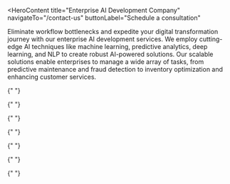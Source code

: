 <HeroContent
  title="Enterprise AI Development Company"
  navigateTo="/contact-us"
  buttonLabel="Schedule a consultation"
>
  Eliminate workflow bottlenecks and expedite your digital transformation
  journey with our enterprise AI development services. We employ cutting-edge AI
  techniques like machine learning, predictive analytics, deep learning, and NLP
  to create robust AI-powered solutions. Our scalable solutions enable
  enterprises to manage a wide array of tasks, from predictive maintenance and
  fraud detection to inventory optimization and enhancing customer services.
</HeroContent>

<ClientCompaniesComponent />
<CountUpAnimationContainer />
<MainContent mainPara="Enterprise AI Development Services We Offer" />

<section className="grid grid-cols-3 gap-7 w-full py-8">
  <section className="w-full col-span-1 cursor-pointer">
    <ServiceCard
      service={{
        id: "Strategic-AI-Consulting",
        image: "/servicesPage/strategic_ai_consulting.png",
        title: "Strategic AI Consulting",
        description:
          "Navigate the complexities of AI integration with our expert consultation. We don’t just develop AI solutions; we strategize their alignment with your enterprise goals, ensuring sustainable growth. Our approach emphasizes responsible AI practices and data governance, ensuring your AI implementations are ethical and compliant with relevant regulations.",
        urlPath: "strategic-ai-consulting",
      }}
    />
  </section>

{" "}

<section className="w-full col-span-1 cursor-pointer">
  <ServiceCard
    service={{
      id: "PoC-and-MVP-Development",
      image: "/servicesPage/poc_mvp_development.png",
      title: "PoC and MVP Development",
      description:
        "Our team of experts meticulously crafts Proof of Concepts to validate the feasibility of your AI solution’s concept, showcasing its potential through scaled-down versions. Moving forward, we design Minimum Viable Products that deliver essential functionalities, enabling real user validation, iterative enhancements and swift market entry.",
      urlPath: "poc-and-mvp-development",
    }}
  />
</section>

  <section className="w-full col-span-1 cursor-pointer">
    <ServiceCard
      service={{
        id: "Enterprise-AI-Solutions-Development",
        image: "/servicesPage/enterprise_ai_solutions_development.png",
        title: "Enterprise-grade AI Solutions Development",
        description:
          "Our experienced team collaborates closely with your enterprise to craft customized AI solutions, offering end-to-end development from ideation to deployment. We prioritize scalability, performance, and robust security, ensuring your AI systems meet your current needs and adapt well to future challenges.",
        urlPath: "enterprise-ai-solutions-development",
      }}
    />
  </section>
</section>

<section className="grid grid-cols-3 gap-7 w-full py-8">
  <section className="w-full col-span-1 cursor-pointer">
    <ServiceCard
      service={{
        id: "Custom-AI-Solutions-Development",
        image: "/servicesPage/custom_ai_solutions_development.png",
        title: "Custom AI Solutions Development",
        description:
          "We collaborate with you to create AI-powered web and mobile apps that precisely align with your unique business needs. From the user interface to the algorithm, we meticulously engineer every aspect of your solution to guarantee optimal performance. Committed to both security and ethical AI, our AI development approach prioritizes responsible innovation.",
        urlPath: "custom-ai-solutions-development",
      }}
    />
  </section>

{" "}

<section className="w-full col-span-1 cursor-pointer">
  <ServiceCard
    service={{
      id: "Custom-Model-Development",
      image: "/servicesPage/custom_model_development.png",
      title: "Custom Model Development",
      description:
        "We handle the entire custom AI model development process for our clients. This encompasses meticulous data preparation, rigorous model training, multi-level testing, and seamless deployment of the model. With deep expertise in fine-tuning AI models for specific tasks and domains, we ensure the models precisely match your business needs.",
      urlPath: "custom-model-development",
    }}
  />
</section>

  <section className="w-full col-span-1 cursor-pointer">
    <ServiceCard
      service={{
        id: "Seamless-AI-Integration",
        image: "/servicesPage/seamless_ai_integration.png",
        title: "Seamless AI Integration",
        description:
          "Elevate your organization’s potential with our tailored AI integration services that enable you to incorporate advanced AI capabilities into your existing systems with ease. Our expert team ensures a smooth transition during deployment, minimizing disruptions and maximizing efficiency.",
        urlPath: "seamless-ai-integration",
      }}
    />
  </section>
</section>

<section className="grid grid-cols-3 gap-7 w-full py-8">
  <section className="w-full col-span-1 cursor-pointer">
    <ServiceCard
      service={{
        id: "Generative-AI-Development",
        image: "/servicesPage/generative_ai_development.png",
        title: "Generative AI Development",
        description:
          "Leverage our custom generative AI development service to tap into AI’s full potential. Take advantage of the transformative capabilities of foundational AI models such as GPT, Llama, PaLM, Claude, Mistral, Mixtral and Gemini. Our GenAI solutions built on these models facilitate workflow automation, resulting in heightened levels of productivity and operational excellence.",
        urlPath: "generative-ai-development",
      }}
    />
  </section>

{" "}

<section className="w-full col-span-1 cursor-pointer">
  <ServiceCard
    service={{
      id: "AI-Integration-and-Deployment",
      image: "/servicesPage/ai_integration_and_deployment.png",
      title: "AI Integration and Deployment",
      description:
        "We go beyond crafting robust AI solutions by seamlessly integrating and deploying them into your existing infrastructure, empowering your business with AI capabilities that align with your established processes. With AI embedded into your operational framework, you witness remarkable gains in efficiency, productivity, and innovation.",
      urlPath: "ai-integration-and-deployment",
    }}
  />
</section>

  <section className="w-full col-span-1 cursor-pointer">
    <ServiceCard
      service={{
        id: "Data-Analysis",
        image: "/servicesPage/data_analysis.png",
        title: "Data Analysis",
        description:
          "Harness the true potential of your data with our data analysis services. Leverage our expertise to delve deep into your datasets, uncovering actionable insights that drive decision-making and growth, transforming raw data into strategic assets for your enterprise.",
        urlPath: "data-analysis",
      }}
    />
  </section>
</section>

<MainContent
  mainPara="Enterprise AI Solutions We Develop"
  subPara="Empower your enterprise with our comprehensive suite of AI-driven solutions."
/>

<section className="grid grid-cols-2 gap-7 w-full py-8">
  <section className="w-full col-span-1 cursor-pointer">
    <ServiceCard
      service={{
        id: "Conversational-AI-Solutions",
        image: "/servicesPage/conversational_ai.png",
        title: "Conversational AI Solutions",
        description:
          "Ensure heightened customer interactions around the clock through our advanced conversational AI solutions. With advanced capabilities, our enterprise AI chatbots understand user behavior, preferences, and inquiries, creating natural and engaging conversations. This fosters brand loyalty while providing you with invaluable insights into customer trends.",
        urlPath: "conversational-ai-solutions",
      }}
    />
  </section>

  <section className="w-full col-span-1 cursor-pointer">
    <ServiceCard
      service={{
        id: "AI-Image-Speech-Recognition-Solutions",
        image: "/servicesPage/ai_image_speech_recognition.png",
        title: "AI Image & Speech Recognition Solutions",
        description:
          "We specialize in developing robust speech recognition solutions, ranging from voice-activated virtual assistants to accurate speech-to-text transcription tools. Our expertise also extends to image recognition, encompassing capabilities like object detection, classification, image segmentation, and facial recognition for comprehensive visual analysis and enhanced insights.",
        urlPath: "ai-image-speech-recognition-solutions",
      }}
    />
  </section>
</section>

<section className="grid grid-cols-2 gap-7 w-full py-8">
  <section className="w-full col-span-1 cursor-pointer">
    <ServiceCard
      service={{
        id: "Predictive-Analysis-Solutions",
        image: "/servicesPage/predictive_analysis.png",
        title: "Predictive Analysis Solutions",
        description:
          "With a deep commitment to enhancing operational efficiency, we craft advanced AI solutions that leverage data analytics and predictive modeling to foresee maintenance needs before they arise. Our predictive analysis tools empower businesses to make informed decisions, ensuring timely equipment upkeep, minimizing downtimes, and optimizing resource allocation.",
        urlPath: "predictive-analysis-solutions",
      }}
    />
  </section>

  <section className="w-full col-span-1 cursor-pointer">
    <ServiceCard
      service={{
        id: "Fraud-Detection-Prevention-Solutions",
        image: "/servicesPage/fraud_detection_prevention.png",
        title: "Fraud Detection & Prevention Solutions",
        description:
          "Our fraud detection and prevention solutions are meticulously designed to safeguard your business from potential threats. These tools leverage advanced artificial intelligence algorithms to swiftly identify irregularities, anomalies, and suspicious activities within your operations, ensuring your business is shielded from fraudulent activities and financial losses.",
        urlPath: "fraud-detection-prevention-solutions",
      }}
    />
  </section>
</section>

<section className="grid grid-cols-2 gap-7 w-full py-8">
  <section className="w-full col-span-1 cursor-pointer">
    <ServiceCard
      service={{
        id: "Customer-Service-Automation-Solutions",
        image: "/servicesPage/customer_service_automation.png",
        title: "Customer Service Automation Solutions",
        description:
          "Boost your customer service operations through our enterprise AI-powered automation solutions, optimizing response times, reducing errors, and boosting customer satisfaction. Our custom solutions help streamline tasks like email responses, appointment scheduling, managing support tickets, tracking orders, facilitating self-service options, and gathering feedback through surveys.",
        urlPath: "customer-service-automation-solutions",
      }}
    />
  </section>

  <section className="w-full col-span-1 cursor-pointer">
    <ServiceCard
      service={{
        id: "Recommendation-Systems",
        image: "/servicesPage/recommendation_systems.png",
        title: "Recommendation Systems",
        description:
          "Elevate your business strategy with our robust recommendation systems that empower you to connect with your audience on a whole new level. From e-commerce to content platforms, our systems learn from user behaviors, preferences, and trends, enabling you to enhance user engagement, boost conversions, and deliver exceptional user experiences.",
        urlPath: "recommendation-systems",
      }}
    />
  </section>
</section>

<MainContent mainPara="Why Choose us" />

<section className="grid grid-cols-2 gap-7 w-full py-8">
  <section className="w-full col-span-1 cursor-pointer">
    <ServiceCard
      service={{
        id: "Extensive-Experience",
        image: "/servicesPage/extensive_experience.png",
        title: "Extensive Experience",
        description:
          "Benefit from our AI developers’ extensive experience in diverse AI technologies, coupled with a track record of successful collaborations across various industries.",
        urlPath: "extensive-experience",
      }}
    />
  </section>

  <section className="w-full col-span-1 cursor-pointer">
    <ServiceCard
      service={{
        id: "Full-Cycle-Development",
        image: "/servicesPage/full_cycle_development.png",
        title: "Full-cycle Development",
        description:
          "Leverage the skills of our vetted AI developers and data scientists for the end-to-end development of custom solutions designed to propel your organization toward success.",
        urlPath: "full-cycle-development",
      }}
    />
  </section>
</section>

<section className="grid grid-cols-2 gap-7 w-full py-8">
  <section className="w-full col-span-1 cursor-pointer">
    <ServiceCard
      service={{
        id: "Tech-Expertise",
        image: "/servicesPage/tech_expertise.png",
        title: "Tech Expertise",
        description:
          "Our profound knowledge of the latest AI technologies, such as neural networks, NLP, and computer vision enable us to build robust solutions matching your needs.",
        urlPath: "tech-expertise",
      }}
    />
  </section>

  <section className="w-full col-span-1 cursor-pointer">
    <ServiceCard
      service={{
        id: "Efficient-Project-Management",
        image: "/servicesPage/efficient_project_management.png",
        title: "Efficient Project Management",
        description:
          "Experience precise project execution through our agile approach, ensuring projects are delivered on time and within budget, enhancing success and efficiency.",
        urlPath: "efficient-project-management",
      }}
    />
  </section>
</section>

<section className="grid grid-cols-2 gap-7 w-full py-8">
  <section className="w-full col-span-1 cursor-pointer">
    <ServiceCard
      service={{
        id: "Quality-Assurance",
        image: "/servicesPage/quality_assurance.png",
        title: "Quality Assurance",
        description:
          "Our commitment to quality is uncompromising, with meticulous testing and validation ensuring the highest standards of performance and reliability in each project.",
        urlPath: "quality-assurance",
      }}
    />
  </section>

  <section className="w-full col-span-1 cursor-pointer">
    <ServiceCard
      service={{
        id: "Secure-and-Ethical-Solutions",
        image: "/servicesPage/secure_and_ethical_solutions.png",
        title: "Secure and Ethical Solutions",
        description:
          "We ensure your projects are safeguarded with the utmost standards of security, privacy, and ethical conduct, guaranteeing the protection of data and trustworthy project outcomes.",
        urlPath: "secure-and-ethical-solutions",
      }}
    />
  </section>
</section>

<MainContent
  mainPara="Make Over Your Business with AI Innovation!"
  subPara="Streamline your internal processes and optimize your customer-facing systems with our custom AI solutions crafted with precision by seasoned industry experts."
  navigateTo="/contact-us"
  buttonLabel="Get in touch"
/>

<MainContent mainPara="Boost Your Industry Presence With Our Enterprise AI Solutions" />

 <section className="grid grid-cols-3 gap-7 w-full py-8">
  <section className="w-full col-span-1 cursor-pointer">
    <ServiceCard
      service={{
        id: "Banking-and-Finance",
        image: "/servicesPage/banking.png",
        title: "Banking",
        description:
          "Utilize our enterprise AI solutions for seamless customer identification and authentication, offering personalized support through chatbots and voice assistants. Streamline AML/KYC compliance and prevent fraud with our AI business solutions, enhancing trust and operational efficiency.",
        urlPath: "banking-and-finance",
      }}
    />
  </section>

{" "}

<section className="w-full col-span-1 cursor-pointer">
  <ServiceCard
    service={{
      id: "Retail",
      image: "/servicesPage/retail.png",
      title: "Retail",
      description:
        "Harness the power of enterprise AI to enhance customer engagement and streamline operations. Use our computer vision technology-based AI solutions for real-time personalized promotions, while machine learning algorithms optimize and manage inventory more effectively.",
      urlPath: "retail",
    }}
  />
</section>

  <section className="w-full col-span-1 cursor-pointer">
    <ServiceCard
      service={{
        id: "Healthcare",
        image: "/servicesPage/healthcare.png",
        title: "Healthcare",
        description:
          "Our enterprise AI solutions, including machine learning, deep learning, NLP, robotic process automation, and AI analytics, ensure improved diagnosis, increased patient engagement, data-driven recommendations, forecasts, and personalized treatments.",
        urlPath: "healthcare",
      }}
    />
  </section>
</section>

<section className="grid grid-cols-3 gap-7 w-full py-8">
  <section className="w-full col-span-1 cursor-pointer">
    <ServiceCard
      service={{
        id: "Logistics",
        image: "/servicesPage/logistics.png",
        title: "Supply Chain and Logistics",
        description:
          "Employ AI logistics simulation, automated inventory management, and AI-powered data analysis for diverse use cases in supply chain and logistics. Control material waste, enhance quality control, and track the sustainability of supply chains with our robust AI-powered software.",
        urlPath: "logistics",
      }}
    />
  </section>

{" "}

<section className="w-full col-span-1 cursor-pointer">
  <ServiceCard
    service={{
      id: "Insurance",
      image: "/servicesPage/insurance.png",
      title: "Insurance",
      description:
        "Leverage the capabilities of AI to redefine market selection, underwriting, pricing, and claims management operations. With our enterprise AI solutions, achieve faster time-to-market, precise pricing, and higher conversion rates.",
      urlPath: "insurance",
    }}
  />
</section>

  <section className="w-full col-span-1 cursor-pointer">
    <ServiceCard
      service={{
        id: "Automotive",
        image: "/servicesPage/automotive.png",
        title: "Automotive",
        description:
          "Elevate your automotive business with our enterprise AI solutions. Optimize production processes, reduce costs, streamline operations, enhance customer experiences, improve safety measures, and gain real-time insights to drive future success.",
        urlPath: "automotive",
      }}
    />
  </section>
</section>

<section className="grid grid-cols-3 gap-7 w-full py-8">
  <section className="w-full col-span-1 cursor-pointer">
    <ServiceCard
      service={{
        id: "E-Commerce-Solutions",
        image: "/servicesPage/e_commerce.png",
        title: "E-commerce",
        description:
          "Utilize our enterprise AI solutions to deliver accurate product recommendations and personalized shopping experiences. Boost customer satisfaction and increase sales with intelligent algorithms that cater to individual preferences and buying behaviors.",
        urlPath: "e-commerce-solutions",
      }}
    />
  </section>

{" "}

<section className="w-full col-span-1 cursor-pointer">
  <ServiceCard
    service={{
      id: "Manufacturing",
      image: "/servicesPage/manufacturing.png",
      title: "Manufacturing",
      description:
        "Adopt AI to optimize manufacturing operations through predictive maintenance, automated quality control, and process optimization. Experience increased productivity, reduced downtime, and enhanced efficiency with continuous intelligent data analysis.",
      urlPath: "manufacturing",
    }}
  />
</section>

  <section className="w-full col-span-1 cursor-pointer">
    <ServiceCard
      service={{
        id: "Real-Estate",
        image: "/servicesPage/real_estate.png",
        title: "Real Estate",
        description:
          "Leverage our advanced AI solutions for property data analysis, automated customer interactions, and virtual tours. Elevate your real estate business with insightful AI-driven evaluations, seamless customer engagement, and immersive virtual experiences for buyers and renters.",
        urlPath: "real-estate",
      }}
    />
  </section>
</section>

<section className="grid grid-cols-3 gap-7 w-full py-8">
  <section className="w-full col-span-1 cursor-pointer">
    <ServiceCard
      service={{
        id: "Hospitality-and-Tourism",
        image: "/servicesPage/hospitality.png",
        title: "Hospitality and Tourism",
        description:
          "Enhance guest experiences with our enterprise AI solutions. Implement AI-powered chatbots for booking and customer support, offer personalized travel recommendations, and optimize resource management for your hotel or resort with our comprehensive solutions.",
        urlPath: "hospitality-and-tourism",
      }}
    />
  </section>

{" "}

<section className="w-full col-span-1 cursor-pointer">
  <ServiceCard
    service={{
      id: "Education",
      image: "/servicesPage/education.png",
      title: "Education",
      description:
        "Enhance student learning with our advanced AI solutions. Automate administrative tasks and boost academic performance with intelligent tutoring solutions. Our AI tools bring innovation to the classroom, optimizing learning outcomes and creating engaging learning environments.",
      urlPath: "education",
    }}
  />
</section>

  <section className="w-full col-span-1 cursor-pointer">
    <ServiceCard
      service={{
        id: "Private-Equity-and-Principal-Investment",
        image: "/servicesPage/private_equity.png",
        title: "Private Equity and Principal Investment",
        description:
          "Leverage our enterprise-ready AI solutions to unlock transformative insights and strategic opportunities in your private equity and principal investment business, driving informed decisions and enhanced portfolio performance.",
        urlPath: "private-equity-and-principal-investment",
      }}
    />
  </section>
  
</section>
